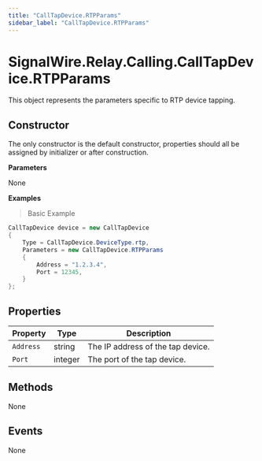 ```yaml
---
title: "CallTapDevice.RTPParams"
sidebar_label: "CallTapDevice.RTPParams"
---
```


# SignalWire.Relay.Calling.CallTapDevice.RTPParams

This object represents the parameters specific to RTP device tapping.

## Constructor

The only constructor is the default constructor, properties should all be assigned by initializer or after construction.

**Parameters**

None

**Examples**

> Basic Example

```csharp
CallTapDevice device = new CallTapDevice
{
    Type = CallTapDevice.DeviceType.rtp,
    Parameters = new CallTapDevice.RTPParams
    {
        Address = "1.2.3.4",
        Port = 12345,
    }
};
```

## Properties

| Property | Type | Description |
| -------- | ---- | ----------- |
| `Address` | string | The IP address of the tap device. |
| `Port` | integer | The port of the tap device. |

## Methods

None

## Events

None